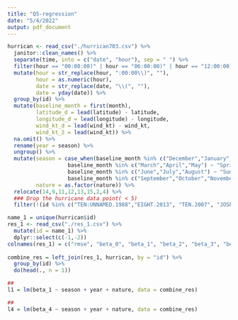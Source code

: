 ```yaml
---
title: "Q5-regression"
date: "5/4/2022"
output: pdf_document
---
```


```r
hurrican <- read_csv("./hurrican703.csv") %>% 
  janitor::clean_names() %>% 
  separate(time, into = c("date", "hour"), sep = " ") %>% 
  filter(hour == "00:00:00)" | hour == "06:00:00)" | hour == "12:00:00)" | hour == "18:00:00)") %>% 
  mutate(hour = str_replace(hour, ":00:00\\)", ""),
         hour = as.numeric(hour),
         date = str_replace(date, "\\(", ""),
         date = yday(date)) %>% 
  group_by(id) %>% 
  mutate(baseline_month = first(month),
         latitude_d = lead(latitude) - latitude,
         longitude_d = lead(longitude) - longitude,
         wind_kt_d = lead(wind_kt) - wind_kt,
         wind_kt_2 = lead(wind_kt)) %>% 
  na.omit() %>%
  rename(year = season) %>% 
  ungroup() %>% 
  mutate(season = case_when(baseline_month %in% c("December","January","February") ~ "Winter",
                   baseline_month %in% c("March","April","May") ~ "Spring",
                   baseline_month %in% c("June","July","August") ~ "Summer",
                   baseline_month %in% c("September","October","November") ~ "Fall"),
         nature = as.factor(nature)) %>% 
  relocate(14,9,11,12,13,15,2,4) %>% 
  ### Drop the hurricane data point( < 5) 
  filter(!(id %in% c("TEN:UNNAMED.1988","EIGHT.2013", "TEN.2007", "JOSE.2005")))

name_1 = unique(hurrican$id)
res_1 <- read_csv("./res_1.csv") %>% 
  mutate(id = name_1) %>% 
  dplyr::select(c(-1,-2))
colnames(res_1) = c("rmse", "beta_0", "beta_1", "beta_2", "beta_3", "beta_4", "id")
  
combine_res = left_join(res_1, hurrican, by = "id") %>% 
  group_by(id) %>% 
  do(head(., n = 1))
```

```r
##
l1 = lm(beta_1 ~ season + year + nature, data = combine_res)

## 
l4 = lm(beta_4 ~ season + year + nature, data = combine_res)
```

